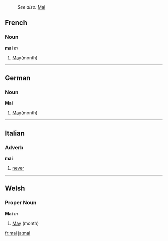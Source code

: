 :''See also:'' [[Mai]]
==French==
===Noun===
'''mai''' ''m''

# [[May]](month)

----
==German==
===Noun===
'''Mai'''

# [[May]](month)

----
==Italian==
===Adverb===
'''mai'''

# [[never]]

----
==Welsh==
===Proper Noun===
'''Mai''' ''m''
# [[May]] (month)

[[fr:mai]]
[[ja:mai]]
